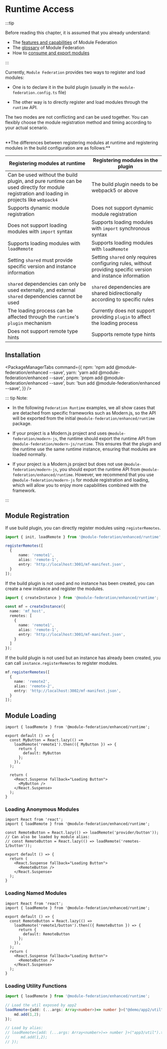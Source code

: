 # Runtime Access

:::tip

Before reading this chapter, it is assumed that you already understand:

- The [features and capabilities](../../start/index) of Module Federation
- The [glossary](../../start/glossary) of Module Federation
- How to [consume and export modules](../../start/quick-start)

:::


Currently, `Module Federation` provides two ways to register and load modules:

- One is to declare it in the build plugin (usually in the `module-federation.config.ts` file)

- The other way is to directly register and load modules through the `runtime` API.

The two modes are not conflicting and can be used together. You can flexibly choose the module registration method and timing according to your actual scenario.

<br />
**The differences between registering modules at runtime and registering modules in the build configuration are as follows:**

|Registering modules at runtime|Registering modules in the plugin|
|------------------------------------------------------------------------------------------------------------------|---------------------- |
|Can be used without the build plugin, and pure runtime can be used directly for module registration and loading in projects like `webpack4`|The build plugin needs to be webpack5 or above|
|Supports dynamic module registration|Does not support dynamic module registration|
|Does not support loading modules with `import` syntax|Supports loading modules with `import` synchronous syntax|
|Supports loading modules with `loadRemote`|Supports loading modules with `loadRemote`|
|Setting `shared` must provide specific version and instance information|Setting `shared` only requires configuring rules, without providing specific version and instance information|
|`shared` dependencies can only be used externally, and external `shared` dependencies cannot be used|`shared` dependencies are shared bidirectionally according to specific rules|
|The loading process can be affected through the `runtime`'s `plugin` mechanism|Currently does not support providing `plugin` to affect the loading process|
|Does not support remote type hints|Supports remote type hints|

## Installation


<PackageManagerTabs
  command={{
    npm: 'npm add @module-federation/enhanced --save',
    yarn: 'yarn add @module-federation/enhanced --save',
    pnpm: 'pnpm add @module-federation/enhanced --save',
    bun: 'bun add @module-federation/enhanced --save',
  }}
/>

::: tip Note:

- In the following `Federation Runtime` examples, we all show cases that are detached from specific frameworks such as Modern.js, so the API will be exported from the initial `@module-federation/enhanced/runtime` package.

- If your project is a Modern.js project and uses `@module-federation/modern-js`, the runtime should export the runtime API from `@module-federation/modern-js/runtime`. This ensures that the plugin and the runtime use the same runtime instance, ensuring that modules are loaded normally.

- If your project is a Modern.js project but does not use `@module-federation/modern-js`, you should export the runtime API from `@module-federation/enhanced/runtime`. However, we recommend that you use `@module-federation/modern-js` for module registration and loading, which will allow you to enjoy more capabilities combined with the framework.

:::


## Module Registration

If use build plugin, you can directly register modules using `registerRemotes`.

```ts
import { init, loadRemote } from '@module-federation/enhanced/runtime';

registerRemotes([
  {
      name: 'remote1',
      alias: 'remote-1',
      entry: 'http://localhost:3001/mf-manifest.json',
  }
]);

```

If the build plugin is not used and no instance has been created, you can create a new instance and register the modules.

```ts
import { createInstance } from '@module-federation/enhanced/runtime';

const mf = createInstance({
  name: 'mf_host',
  remotes: [
    {
      name: 'remote1',
      alias: 'remote-1',
      entry: 'http://localhost:3001/mf-manifest.json',
    }
  ]
});

```

If the build plugin is not used but an instance has already been created, you can call `instance.registerRemotes` to register modules.

```ts
mf.registerRemotes([
  {
    name: 'remote2',
    alias: 'remote-2',
    entry: 'http://localhost:3002/mf-manifest.json',
  }
]);
```

## Module Loading

```tsx
import { loadRemote } from '@module-federation/enhanced/runtime';

export default () => {
  const MyButton = React.lazy(() =>
    loadRemote('remote1').then(({ MyButton }) => {
      return {
        default: MyButton
      };
    }),
  );

  return (
    <React.Suspense fallback="Loading Button">
      <MyButton />
    </React.Suspense>
  );
}
```

### Loading Anonymous Modules

```tsx
import React from 'react';
import { loadRemote } from '@module-federation/enhanced/runtime';

const RemoteButton = React.lazy(() => loadRemote('provider/button'));
// Can also be loaded by module alias:
// const RemoteButton = React.lazy(() => loadRemote('remotes-1/button'));

export default () => {
  return (
    <React.Suspense fallback="Loading Button">
      <RemoteButton />
    </React.Suspense>
  );
}
```

### Loading Named Modules

```tsx
import React from 'react';
import { loadRemote } from '@module-federation/enhanced/runtime';

export default () => {
  const RemoteButton = React.lazy(() =>
    loadRemote('remote1/button').then(({ RemoteButton }) => {
      return {
        default: RemoteButton
      };
    }),
  );
  return (
    <React.Suspense fallback="Loading Button">
      <RemoteButton />
    </React.Suspense>
  );
}
```

### Loading Utility Functions

```ts
import { loadRemote } from '@module-federation/enhanced/runtime';

// Load the util exposed by app2
loadRemote<{add: (...args: Array<number>)=> number }>("@demo/app2/util").then((md)=>{
    md.add(1,2);
});

// Load by alias:
// loadRemote<{add: (...args: Array<number>)=> number }>("app3/util").then((md)=>{
//     md.add(1,2);
// });
```

